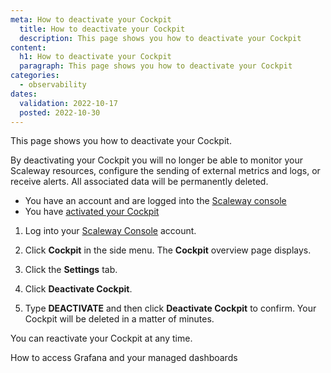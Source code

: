 ```yaml
---
meta: How to deactivate your Cockpit
  title: How to deactivate your Cockpit
  description: This page shows you how to deactivate your Cockpit
content:
  h1: How to deactivate your Cockpit
  paragraph: This page shows you how to deactivate your Cockpit
categories:
  - observability
dates:
  validation: 2022-10-17
  posted: 2022-10-30
---
```


This page shows you how to deactivate your Cockpit.

<Message type="important">

 By deactivating your Cockpit you will no longer be able to monitor your Scaleway resources, configure the sending of external metrics and logs, or receive alerts. All associated data will be permanently deleted.

</Message>


<Message type="requirement">

  - You have an account and are logged into the [Scaleway console](https://console.scaleway.com/)
  - You have [activated your Cockpit](/observability/cockpit/how-to/activate-cockpit/)

</Message>

1. Log into your [Scaleway Console](https://console.scaleway.com/) account.

2. Click **Cockpit** in the side menu. The **Cockpit** overview page displays.

3. Click the **Settings** tab.

4. Click **Deactivate Cockpit**.

5. Type **DEACTIVATE** and then click **Deactivate Cockpit** to confirm. Your Cockpit will be deleted in a matter of minutes.

<Message type="note">

 You can reactivate your Cockpit at any time.

</Message>

<Navigation title="See Also">
  <PreviousButton to="/observability/cockpit/how-to/access-grafana-and-managed-dashboards/">How to access Grafana and your managed dashboards</PreviousButton>
</Navigation>